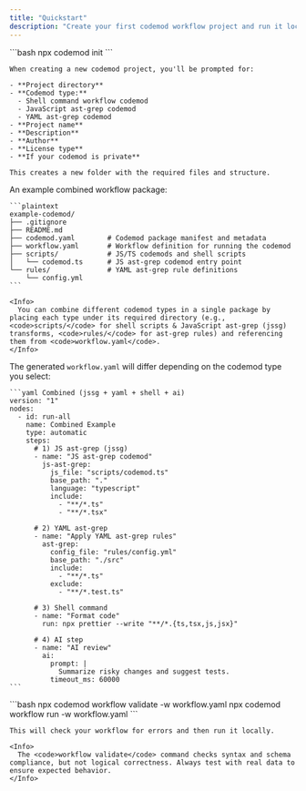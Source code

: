 ```yaml
---
title: "Quickstart"
description: "Create your first codemod workflow project and run it locally."
---
```



<Frame>
    <CLIDemo />
</Frame>

<Steps>
  <Step title="Create a new codemod project">
    ```bash
    npx codemod init
    ```

    When creating a new codemod project, you'll be prompted for:

    - **Project directory**
    - **Codemod type:**
      - Shell command workflow codemod
      - JavaScript ast-grep codemod
      - YAML ast-grep codemod
    - **Project name**
    - **Description**
    - **Author**
    - **License type**
    - **If your codemod is private**

    This creates a new folder with the required files and structure.
  </Step>

  <Step title="Explore the generated project">
    An example combined workflow package:

    ```plaintext
    example-codemod/
    ├── .gitignore
    ├── README.md
    ├── codemod.yaml        # Codemod package manifest and metadata
    ├── workflow.yaml       # Workflow definition for running the codemod
    ├── scripts/            # JS/TS codemods and shell scripts
    │   └── codemod.ts      # JS ast-grep codemod entry point
    └── rules/              # YAML ast-grep rule definitions
        └── config.yml
    ```

    <Info>
      You can combine different codemod types in a single package by placing each type under its required directory (e.g., <code>scripts/</code> for shell scripts & JavaScript ast-grep (jssg) transforms, <code>rules/</code> for ast-grep rules) and referencing them from <code>workflow.yaml</code>.
    </Info>
  </Step>

  <Step title="Understand an example workflow">
    The generated <code>workflow.yaml</code> will differ depending on the codemod type you select:

    ```yaml Combined (jssg + yaml + shell + ai)
    version: "1"
    nodes:
      - id: run-all
        name: Combined Example
        type: automatic
        steps:
          # 1) JS ast-grep (jssg)
          - name: "JS ast-grep codemod"
            js-ast-grep:
              js_file: "scripts/codemod.ts"
              base_path: "."
              language: "typescript"
              include:
                - "**/*.ts"
                - "**/*.tsx"

          # 2) YAML ast-grep
          - name: "Apply YAML ast-grep rules"
            ast-grep:
              config_file: "rules/config.yml"
              base_path: "./src"
              include:
                - "**/*.ts"
              exclude:
                - "**/*.test.ts"

          # 3) Shell command
          - name: "Format code"
            run: npx prettier --write "**/*.{ts,tsx,js,jsx}"

          # 4) AI step
          - name: "AI review"
            ai:
              prompt: |
                Summarize risky changes and suggest tests.
              timeout_ms: 60000
    ```
  </Step>

  <Step title="Validate & run your workflow">
    ```bash
    npx codemod workflow validate -w workflow.yaml
    npx codemod workflow run -w workflow.yaml
    ```

    This will check your workflow for errors and then run it locally.

    <Info>
      The <code>workflow validate</code> command checks syntax and schema compliance, but not logical correctness. Always test with real data to ensure expected behavior.
    </Info>
  </Step>
</Steps>


